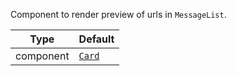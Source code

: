 Component to render preview of urls in `MessageList`.

| Type | Default |
| - | - |
| component | [`Card`](/reactnative/ui-components/card) |
